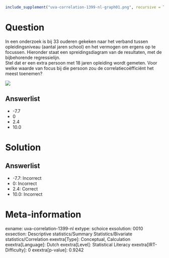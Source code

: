 ```r
include_supplement("uva-correlation-1399-nl-graph01.png", recursive = TRUE)
```

Question
========

In een onderzoek is bij 33 ouderen gekeken naar het verband tussen
opleidingsniveau (aantal jaren school) en het vermogen om ergens op te
focussen. Hieronder staat een spreidingsdiagram van de resultaten, met
de bijbehorende regressielijn.\
Stel dat er een extra persoon met 18 jaren opleiding wordt gemeten. Voor
welke waarde van focus bij die persoon zou de correlatiecoëfficiënt het
meest toenemen?

![](uva-correlation-1399-nl-graph01.png)

Answerlist
----------

* -7.7
* 0
* 2.4
* 10.0

Solution
========

Answerlist
----------

* -7.7: Incorrect
* 0: Incorrect
* 2.4: Correct
* 10.0: Incorrect

Meta-information
================
exname: uva-correlation-1399-nl
extype: schoice
exsolution: 0010
exsection: Descriptive statistics/Summary Statistics/Bivariate statistics/Correlation
exextra[Type]: Conceptual, Calculation
exextra[Language]: Dutch
exextra[Level]: Statistical Literacy
exextra[IRT-Difficulty]: 0
exextra[p-value]: 0.9242
